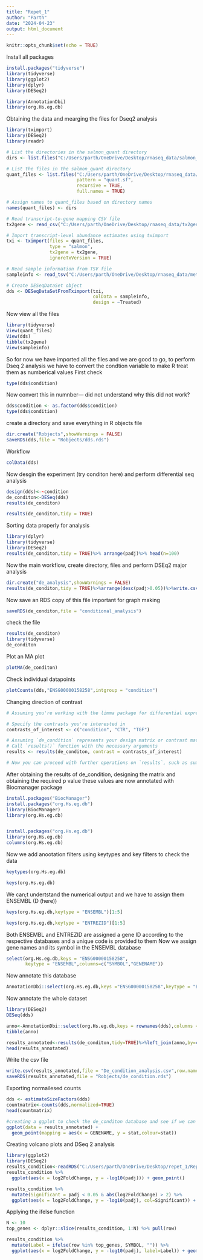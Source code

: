 ```yaml
---
title: "Repet_1"
author: "Parth"
date: "2024-04-23"
output: html_document
---
```


```r
knitr::opts_chunk$set(echo = TRUE)
```

Install all packages 
```r
install.packages("tidyverse")
library(tidyverse)
library(ggplot2)
library(dplyr)
library(DESeq2)

```
```r
library(AnnotationDbi)
library(org.Hs.eg.db)
```
Obtaining the data and mearging the files for Dseq2 analysis 

```r
library(tximport)
library(DESeq2)
library(readr)

# List the directories in the salmon_quant directory
dirs <- list.files("C:/Users/parth/OneDrive/Desktop/rnaseq_data/salmon_quant")

# List the files in the salmon_quant directory
quant_files <- list.files("C:/Users/parth/OneDrive/Desktop/rnaseq_data/salmon_quant",
                          pattern = "quant.sf",
                          recursive = TRUE,
                          full.names = TRUE)

# Assign names to quant_files based on directory names
names(quant_files) <- dirs

# Read transcript-to-gene mapping CSV file
tx2gene <- read_csv("C:/Users/parth/OneDrive/Desktop/rnaseq_data/tx2gene.csv", col_names = FALSE)

# Import transcript-level abundance estimates using tximport
txi <- tximport(files = quant_files,
                type = "salmon",
                tx2gene = tx2gene,
                ignoreTxVersion = TRUE)

# Read sample information from TSV file
sampleinfo <- read_tsv("C:/Users/parth/OneDrive/Desktop/rnaseq_data/meta_data/sampleInfo_corrected.txt")

# Create DESeqDataSet object
dds <- DESeqDataSetFromTximport(txi, 
                                colData = sampleinfo,
                                design = ~Treated)

```


Now view all the files 
```r
library(tidyverse)
View(quant_files)
View(dds)
tibble(tx2gene)
View(sampleinfo)

```
So for now we have imported all the files and we are good to go, to perform Dseq 2 analysis we have to convert the condtion variable to make R treat them as numberical values First check
```r
type(dds$condition)
```
Now convert this in numnber--- did not understand why this did not work?
```r
dds$condition <- as.factor(dds$condition)
type(dds$condition)
```
create a directory and save everything in R objects file 
```r
dir.create("Robjects",showWarnings = FALSE)
saveRDS(dds,file = "Robjects/dds.rds")
```

Workflow 
```r
colData(dds)
```
Now desgin the experiment (try conditon here) and perform differential seq analysis 
```r
design(dds)<-~condition
de_conditon<-DESeq(dds)
results(de_conditon)

```
```r
results(de_conditon,tidy = TRUE)
```
Sorting data properly for analysis 
```r
library(dplyr)
library(tidyverse)
library(DESeq2)
results(de_conditon,tidy = TRUE)%>% arrange(padj)%>% head(n=100)
```

Now the main workflow, create directory, files and perform DSEq2 major analysis 
```r
dir.create("de_analysis",showWarnings = FALSE)
results(de_conditon,tidy = TRUE)%>%arrange(desc(padj>0.05))%>%write.csv("conditional_analysis.csv")
```

Now save an RDS copy of this file important for graph making 
```r
saveRDS(de_conditon,file = "conditional_analysis")

```
check the file 
```r
results(de_conditon)
library(tidyverse)
de_conditon
```
Plot an MA plot 
```r
plotMA(de_conditon)
```
Check individual datapoints 
```r
plotCounts(dds,"ENSG00000158258",intgroup = "condition")
```
Changing direction of contrast 
```r
# Assuming you're working with the limma package for differential expression analysis

# Specify the contrasts you're interested in
contrasts_of_interest <- c("condition", "CTR", "TGF")

# Assuming `de_condition` represents your design matrix or contrast matrix
# Call `results()` function with the necessary arguments
results <- results(de_conditon, contrast = contrasts_of_interest)

# Now you can proceed with further operations on `results`, such as summarizing or visualizing

```
After obtaining the results of de_condition, designing the matrix and obtaining the required p value these values are now annotated with  Biocmanager package 
```r
install.packages("BiocManager")
install.packages("org.Hs.eg.db")
library(BiocManager)
library(org.Hs.eg.db)



```
```r
install.packages("org.Hs.eg.db")
library(org.Hs.eg.db)
columns(org.Hs.eg.db)
```
Now we add anootation filters using keytypes and key filters to check the data
```r
keytypes(org.Hs.eg.db)
```

```r
keys(org.Hs.eg.db)
```

We can;t undertstand the numerical output and we have to assign them ENSEMBL (D (here)) 
```r
keys(org.Hs.eg.db,keytype = "ENSEMBL")[1:5]
```
```r
keys(org.Hs.eg.db,keytype = "ENTREZID")[1:5]
```
Both ENSEMBL and ENTREZID are assigned a gene ID according to the respective databases and a unique code is provided to them 
Now we assign gene names and its symbol in the ENSEMBL database 
```r
select(org.Hs.eg.db,keys = "ENSG00000158258",
       keytype = "ENSEMBL",columns=c("SYMBOL","GENENAME"))
```
Now annotate this database 
```r
AnnotationDbi::select(org.Hs.eg.db,keys ="ENSG00000158258",keytype = "ENSEMBL",column=c("SYMBOL","GENENAME"))
```
Now annotate the whole dataset 
```r
library(DESeq2)
DESeq(dds)
```

```r
anno<-AnnotationDbi::select(org.Hs.eg.db,keys = rownames(dds),columns = c("SYMBOL","GENENAME"),keytype = "ENSEMBL")
tibble(anno)

```

```r
results_annotated<-results(de_conditon,tidy=TRUE)%>%left_join(anno,by=c("row"="ENSEMBL"))
head(results_annotated)
```
Write the csv file 
```r
write.csv(results_annotated,file = "De_condition_analysis.csv",row.names = FALSE)
saveRDS(results_annotated,file = "Robjects/de_condition.rds")
```
Exporting normailesed counts 
```r
dds <- estimateSizeFactors(dds) 
countmatrix<-counts(dds,normalized=TRUE)
head(countmatrix)

```
```r
#creating a ggplot to check the de_conditon database and see if we can generate ggplots accordingly this has been generated with dds and de_condition modified database
ggplot(data = results_annotated) +
  geom_point(mapping = aes(x = GENENAME, y = stat,colour=stat))
```
Creating volcano plots and DSeq 2 analysis 
```r
library(ggplot2)
library(DESeq2)
results_condition<-readRDS("C:/Users/parth/OneDrive/Desktop/repet_1/Repeat_1/Robjects/de_condition.rds")
results_condition %>% 
  ggplot(aes(x = log2FoldChange, y = -log10(padj))) + geom_point()
```
```r
results_condition %>% 
  mutate(Significant = padj < 0.05 & abs(log2FoldChange) > 2) %>% 
  ggplot(aes(x = log2FoldChange, y = -log10(padj), col=Significant)) + geom_point()
```

Applying the ifelse function 
```r
N <- 10
top_genes <- dplyr::slice(results_condition, 1:N) %>% pull(row)

results_condition %>% 
  mutate(Label = ifelse(row %in% top_genes, SYMBOL, "")) %>%  
  ggplot(aes(x = log2FoldChange, y = -log10(padj), label=Label)) + geom_point(alpha=0.4) + geom_text(col="blue")
```

